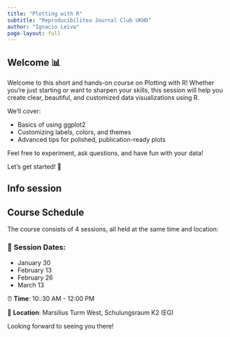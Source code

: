 ```yaml
---
title: "Plotting with R"
subtitle: "Reproducibilitea Journal Club UKHD"
author: "Ignacio Leiva"
page-layout: full
---
```




## Welcome 📊

Welcome to this short and hands-on course on Plotting with R! Whether you’re just starting or want to sharpen your skills, this session will help you create clear, beautiful, and customized data visualizations using R.

We’ll cover:

- 	Basics of using ggplot2
- Customizing labels, colors, and themes
- Advanced tips for polished, publication-ready plots

Feel free to experiment, ask questions, and have fun with your data!

Let’s get started! 🚀 


## Info session

## Course Schedule

The course consists of 4 sessions, all held at the same time and location:

### 📅 **Session Dates**:
- January 30
- February 13
- February 26
- March 13

⏰ **Time**: 10::30 AM - 12:00 PM 

📍 **Location**: Marsilius Turm West, Schulungsraum K2 (EG)

Looking forward to seeing you there!
